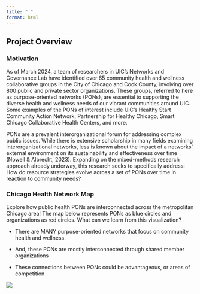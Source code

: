 ```yaml
---
title: " "
format: html
---
```


## Project Overview

### Motivation

As of March 2024, a team of researchers in UIC’s Networks and Governance Lab have identified over 65 community health and wellness collaborative groups in the City of Chicago and Cook County, involving over 800 public and private sector organizations. These groups, referred to here as purpose-oriented networks (PONs), are essential to supporting the diverse health and wellness needs of our vibrant communities around UIC. Some examples of the PONs of interest include UIC’s Healthy Start Community Action Network, Partnership for Healthy Chicago, Smart Chicago Collaborative Health Centers, and more.

PONs are a prevalent interorganizational forum for addressing complex public issues. While there is extensive scholarship in many fields examining interorganizational networks, less is known about the impact of a networks’ external environment on its sustainability and effectiveness over time (Nowell & Albrecht, 2023). Expanding on the mixed-methods research approach already underway, this research seeks to specifically address: How do resource strategies evolve across a set of PONs over time in reaction to community needs?

### Chicago Health Network Map

Explore how public health PONs are interconnected across the metropolitan Chicago area! The map below represents PONs as blue circles and organizations as red circles. What can we learn from this visualization?

-   There are MANY purpose-oriented networks that focus on community health and wellness.

-   And, these PONs are mostly interconnected through shared member organizations

-   These connections between PONs could be advantageous, or areas of competition

![](Visualizations/Chicago%20Health%20PONs%20orgs%20only.jpeg)
